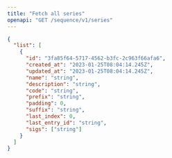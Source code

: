 ```yaml
---
title: "Fetch all series"
openapi: "GET /sequence/v1/series"
---
```


<ResponseExample>

```json Example
{
  "list": [
    {
      "id": "3fa85f64-5717-4562-b3fc-2c963f66afa6",
      "created_at": "2023-01-25T08:04:14.245Z",
      "updated_at": "2023-01-25T08:04:14.245Z",
      "name": "string",
      "description": "string",
      "code": "string",
      "prefix": "string",
      "padding": 0,
      "suffix": "string",
      "last_index": 0,
      "last_entry_id": "string",
      "sigs": ["string"]
    }
  ]
}
```

</ResponseExample>
